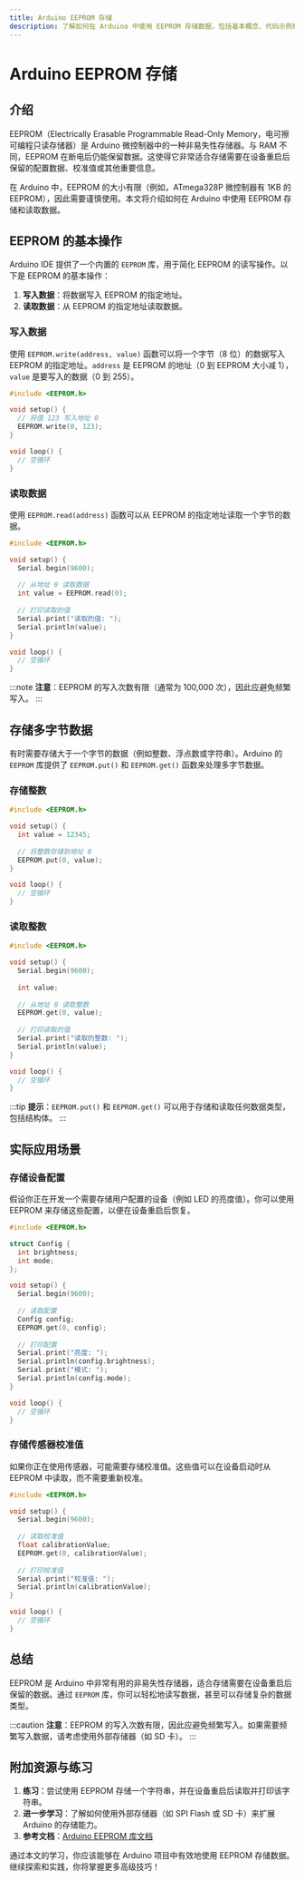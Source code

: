 ```yaml
---
title: Arduino EEPROM 存储
description: 了解如何在 Arduino 中使用 EEPROM 存储数据，包括基本概念、代码示例和实际应用场景。
---
```


# Arduino EEPROM 存储

## 介绍

EEPROM（Electrically Erasable Programmable Read-Only Memory，电可擦可编程只读存储器）是 Arduino 微控制器中的一种非易失性存储器。与 RAM 不同，EEPROM 在断电后仍能保留数据。这使得它非常适合存储需要在设备重启后保留的配置数据、校准值或其他重要信息。

在 Arduino 中，EEPROM 的大小有限（例如，ATmega328P 微控制器有 1KB 的 EEPROM），因此需要谨慎使用。本文将介绍如何在 Arduino 中使用 EEPROM 存储和读取数据。

## EEPROM 的基本操作

Arduino IDE 提供了一个内置的 `EEPROM` 库，用于简化 EEPROM 的读写操作。以下是 EEPROM 的基本操作：

1. **写入数据**：将数据写入 EEPROM 的指定地址。
2. **读取数据**：从 EEPROM 的指定地址读取数据。

### 写入数据

使用 `EEPROM.write(address, value)` 函数可以将一个字节（8 位）的数据写入 EEPROM 的指定地址。`address` 是 EEPROM 的地址（0 到 EEPROM 大小减 1），`value` 是要写入的数据（0 到 255）。

```cpp
#include <EEPROM.h>

void setup() {
  // 将值 123 写入地址 0
  EEPROM.write(0, 123);
}

void loop() {
  // 空循环
}
```

### 读取数据

使用 `EEPROM.read(address)` 函数可以从 EEPROM 的指定地址读取一个字节的数据。

```cpp
#include <EEPROM.h>

void setup() {
  Serial.begin(9600);
  
  // 从地址 0 读取数据
  int value = EEPROM.read(0);
  
  // 打印读取的值
  Serial.print("读取的值: ");
  Serial.println(value);
}

void loop() {
  // 空循环
}
```

:::note
**注意**：EEPROM 的写入次数有限（通常为 100,000 次），因此应避免频繁写入。
:::

## 存储多字节数据

有时需要存储大于一个字节的数据（例如整数、浮点数或字符串）。Arduino 的 `EEPROM` 库提供了 `EEPROM.put()` 和 `EEPROM.get()` 函数来处理多字节数据。

### 存储整数

```cpp
#include <EEPROM.h>

void setup() {
  int value = 12345;
  
  // 将整数存储到地址 0
  EEPROM.put(0, value);
}

void loop() {
  // 空循环
}
```

### 读取整数

```cpp
#include <EEPROM.h>

void setup() {
  Serial.begin(9600);
  
  int value;
  
  // 从地址 0 读取整数
  EEPROM.get(0, value);
  
  // 打印读取的值
  Serial.print("读取的整数: ");
  Serial.println(value);
}

void loop() {
  // 空循环
}
```

:::tip
**提示**：`EEPROM.put()` 和 `EEPROM.get()` 可以用于存储和读取任何数据类型，包括结构体。
:::

## 实际应用场景

### 存储设备配置

假设你正在开发一个需要存储用户配置的设备（例如 LED 的亮度值）。你可以使用 EEPROM 来存储这些配置，以便在设备重启后恢复。

```cpp
#include <EEPROM.h>

struct Config {
  int brightness;
  int mode;
};

void setup() {
  Serial.begin(9600);
  
  // 读取配置
  Config config;
  EEPROM.get(0, config);
  
  // 打印配置
  Serial.print("亮度: ");
  Serial.println(config.brightness);
  Serial.print("模式: ");
  Serial.println(config.mode);
}

void loop() {
  // 空循环
}
```

### 存储传感器校准值

如果你正在使用传感器，可能需要存储校准值。这些值可以在设备启动时从 EEPROM 中读取，而不需要重新校准。

```cpp
#include <EEPROM.h>

void setup() {
  Serial.begin(9600);
  
  // 读取校准值
  float calibrationValue;
  EEPROM.get(0, calibrationValue);
  
  // 打印校准值
  Serial.print("校准值: ");
  Serial.println(calibrationValue);
}

void loop() {
  // 空循环
}
```

## 总结

EEPROM 是 Arduino 中非常有用的非易失性存储器，适合存储需要在设备重启后保留的数据。通过 `EEPROM` 库，你可以轻松地读写数据，甚至可以存储复杂的数据类型。

:::caution
**注意**：EEPROM 的写入次数有限，因此应避免频繁写入。如果需要频繁写入数据，请考虑使用外部存储器（如 SD 卡）。
:::

## 附加资源与练习

1. **练习**：尝试使用 EEPROM 存储一个字符串，并在设备重启后读取并打印该字符串。
2. **进一步学习**：了解如何使用外部存储器（如 SPI Flash 或 SD 卡）来扩展 Arduino 的存储能力。
3. **参考文档**：[Arduino EEPROM 库文档](https://www.arduino.cc/en/Reference/EEPROM)

通过本文的学习，你应该能够在 Arduino 项目中有效地使用 EEPROM 存储数据。继续探索和实践，你将掌握更多高级技巧！